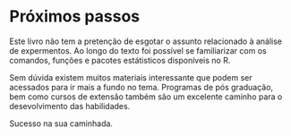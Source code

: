 # Próximos passos

Este livro não tem a pretenção de esgotar o assunto relacionado à análise de expermentos. Ao longo do texto foi possível se familiarizar com os comandos, funções e pacotes estátisticos disponíveis no R.

Sem dúvida existem muitos materiais interessante que podem ser acessados para ir mais a fundo no tema. Programas de pós graduação, bem como cursos de extensão também são um excelente caminho para o desevolvimento das habilidades.

Sucesso na sua caminhada.